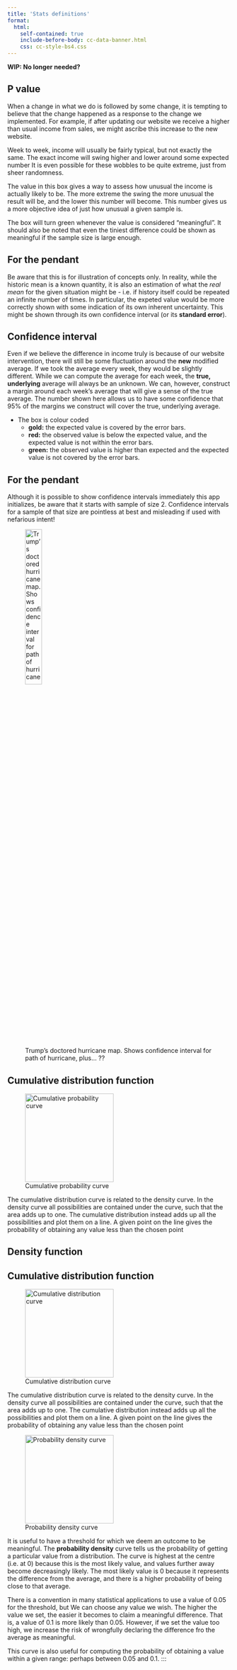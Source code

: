 ```yaml
---
title: 'Stats definitions'
format:
  html:
    self-contained: true
    include-before-body: cc-data-banner.html
    css: cc-style-bs4.css
---
```


**WIP: No longer needed?**

<!-- ![](codeclan-logo-blue.png){width=200 fig-align='left' fig-alt='CodeClan logo'} -->

::: {.callout-tip collapse="true" icon="false"}
## P value

When a change in what we do is followed by some change, it is tempting to believe that the change happened as a response to the change we implemented.
For example, if after updating our website we receive a higher than usual income from sales, we might ascribe this increase to the new website.

Week to week, income will usually be fairly typical, but not exactly the same.
The exact income will swing higher and lower around some expected number It is even possible for these wobbles to be quite extreme, just from sheer randomness.

The value in this box gives a way to assess how unusual the income is actually likely to be.
The more extreme the swing the more unusual the result will be, and the lower this number will become.
This number gives us a more objective idea of just how unusual a given sample is.

The box will turn green whenever the value is considered "meaningful".
It should also be noted that even the tiniest difference could be shown as meaningful if the sample size is large enough.

::: {.callout-warning collapse="true"}
## For the pendant

Be aware that this is for illustration of concepts only.
In reality, while the historic mean is a known quantity, it is also an estimation of what the *real mean* for the given situation might be - i.e. if history itself could be repeated an infinite number of times.
In particular, the expeted value would be more correctly shown with some indication of its own inherent uncertainty.
This might be shown through its own confidence interval (or its **standard error**).
:::
:::

::: {.callout-tip collapse="true" icon="false"}
## Confidence interval

Even if we believe the difference in income truly is because of our website intervention, there will still be some fluctuation around the **new** modified average.
If we took the average every week, they would be slightly different.
While we can compute the average for each week, the **true, underlying** average will always be an unknown.
We can, however, construct a margin around each week's average that will give a sense of the true average.
The number shown here allows us to have some confidence that 95% of the margins we construct will cover the true, underlying average.

-   The box is colour coded
    -   **gold:** the expected value is covered by the error bars.
    -   **red:** the observed value is below the expected value, and the expected value is not within the error bars.
    -   **green:** the observed value is higher than expected and the expected value is not covered by the error bars.

::: {.callout-warning collapse="true"}
## For the pendant

Although it is possible to show confidence intervals immediately this app initializes, be aware that it starts with sample of size 2.
Confidence intervals for a sample of that size are pointless at best and misleading if used with nefarious intent!

![Trump's doctored hurricane map. Shows confidence interval for path of hurricane, plus... ??](https://external-content.duckduckgo.com/iu/?u=https%253A%252F%252Fi0.wp.com%252Ftruepundit.com%252Fwp-content%252Fuploads%252F2019%252F09%252Fh2-trump-black-marker-sharpie-map-hurricane-dorian-alabama.jpg%253Ffit%253D960%252C540%2526ssl%253D1&f=1&nofb=1){width="30%"}
:::
:::

::: {.callout-tip collapse="true" icon="false"}
## Cumulative distribution function

![Cumulative probability curve](distr_plot_cdf.png){width="200" fig-align="left" fig-alt="S-shaped curve with threshhold at left tail"}

The cumulative distribution curve is related to the density curve.
In the density curve all possibilities are contained under the curve, such that the area adds up to one.
The cumulative distribution instead adds up all the possibilities and plot them on a line.
A given point on the line gives the probability of obtaining any value less than the chosen point
:::

::: {.callout-tip collapse="true" icon="false"}
## Density function

## Cumulative distribution function

![Cumulative distribution curve](distr_plot_cdf.png){width="200" fig-align="left" fig-alt="S-shaped curve with threshhold at left tail"}

The cumulative distribution curve is related to the density curve.
In the density curve all possibilities are contained under the curve, such that the area adds up to one.
The cumulative distribution instead adds up all the possibilities and plot them on a line.
A given point on the line gives the probability of obtaining any value less than the chosen point
:::

![Probability density curve](distr_plot_pdf.png){width="200" fig-align="left" fig-alt="Bell curve with threshhold at left tail"}

It is useful to have a threshold for which we deem an outcome to be meaningful.
The **probability density** curve tells us the probability of getting a particular value from a distribution.
The curve is highest at the centre (i.e. at 0) because this is the most likely value, and values further away become decreasingly likely.
The most likely value is 0 because it represents the difference from the average, and there is a higher probability of being close to that average.

There is a convention in many statistical applications to use a value of 0.05 for the threshold, but We can choose any value we wish.
The higher the value we set, the easier it becomes to claim a meaningful difference.
That is, a value of 0.1 is more likely than 0.05.
However, if we set the value too high, we increase the risk of wrongfully declaring the difference fro the average as meaningful.

This curve is also useful for computing the probability of obtaining a value within a given range: perhaps between 0.05 and 0.1.
:::
